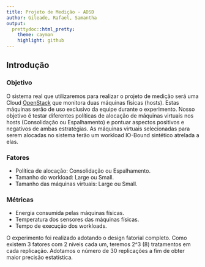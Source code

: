 ```yaml
---
title: Projeto de Medição - ADSD
author: Gileade, Rafael, Samantha
output:
  prettydoc::html_pretty:
    theme: cayman
    highlight: github
---
```


## Introdução

### Objetivo
O sistema real que utilizaremos para realizar o projeto de medição será uma Cloud [OpenStack](https://www.openstack.org/) que monitora duas máquinas físicas (hosts). Estas máquinas serão de uso exclusivo da equipe durante o experimento. 
Nosso objetivo é testar diferentes políticas de alocação de máquinas virtuais nos hosts (Consolidação ou Espalhamento) e pontuar aspectos positivos e negativos de ambas estratégias. 
As máquinas virtuais selecionadas para serem alocadas no sistema terão um workload IO-Bound sintético atrelada a elas.

### Fatores

* Política de alocação: Consolidação ou Espalhamento.
* Tamanho do workload: Large ou Small.
* Tamanho das máquinas virtuais: Large ou Small.

### Métricas

* Energia consumida pelas máquinas físicas.
* Temperatura dos sensores das máquinas físicas.
* Tempo de execução dos workloads.

O experimento foi realizado adotando o design fatorial completo. Como existem 3 fatores com 2 níveis cada um, teremos 2^3 (8) tratamentos em cada replicação. Adotamos o número de 30 replicações a fim de obter maior precisão estatística.





